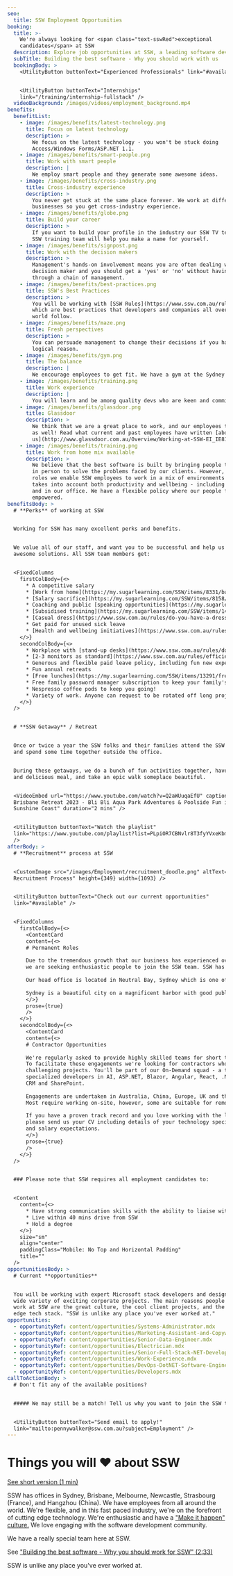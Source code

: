 ```yaml
---
seo:
  title: SSW Employment Opportunities
booking:
  title: >-
    We're always looking for <span class="text-sswRed">exceptional
    candidates</span> at SSW
  description: Explore job opportunities at SSW, a leading software development company. Find your perfect role and join our innovative team.
  subTitle: Building the best software - Why you should work with us
  bookingBody: >
    <UtilityButton buttonText="Experienced Professionals" link="#available" />


    <UtilityButton buttonText="Internships"
    link="/training/internship-fullstack" />
  videoBackground: /images/videos/employment_background.mp4
benefits:
  benefitList:
    - image: /images/benefits/latest-technology.png
      title: Focus on latest technology
      description: >
        We focus on the latest technology - you won't be stuck doing
        Access/Windows Forms/ASP.NET 1.1.
    - image: /images/benefits/smart-people.png
      title: Work with smart people
      description: |
        We employ smart people and they generate some awesome ideas.
    - image: /images/benefits/cross-industry.png
      title: Cross-industry experience
      description: >
        You never get stuck at the same place forever. We work at different
        businesses so you get cross-industry experience.
    - image: /images/benefits/globe.png
      title: Build your career
      description: >
        If you want to build your profile in the industry our SSW TV team and
        SSW training team will help you make a name for yourself.
    - image: /images/benefits/signpost.png
      title: Work with the decision makers
      description: >
        Management's hands-on involvement means you are often dealing with the
        decision maker and you should get a 'yes' or 'no' without having to go
        through a chain of management.
    - image: /images/benefits/best-practices.png
      title: SSW's Best Practices
      description: >
        You will be working with [SSW Rules](https://www.ssw.com.au/rules/)
        which are best practices that developers and companies all over the
        world follow.
    - image: /images/benefits/maze.png
      title: Fresh perspectives
      description: >
        You can persuade management to change their decisions if you have a good
        logical reason.
    - image: /images/benefits/gym.png
      title: The balance
      description: |
        We encourage employees to get fit. We have a gym at the Sydney office.
    - image: /images/benefits/training.png
      title: Work experience
      description: |
        You will learn and be among quality devs who are keen and committed.
    - image: /images/benefits/glassdoor.png
      title: Glassdoor
      description: >
        We think that we are a great place to work, and our employees think so
        as well! Read what current and past employees have written [about
        us](http://www.glassdoor.com.au/Overview/Working-at-SSW-EI_IE818461.11,14.htm).
    - image: /images/benefits/training.png
      title: Work from home mix available
      description: >
        We believe that the best software is built by bringing people together
        in person to solve the problems faced by our clients. However, for most
        roles we enable SSW employees to work in a mix of environments that
        takes into account both productivity and wellbeing - including at home,
        and in our office. We have a flexible policy where our people feel
        empowered.
benefitsBody: >
  # **Perks** of working at SSW


  Working for SSW has many excellent perks and benefits.


  We value all of our staff, and want you to be successful and help us deliver
  awesome solutions. All SSW team members get:


  <FixedColumns
    firstColBody={<>
      * A competitive salary
      * [Work from home](https://my.sugarlearning.com/SSW/items/8331/business-hours-and-working-from-home-wfh) mix available
      * [Salary sacrifice](https://my.sugarlearning.com/SSW/items/8158/pc-get-your-laptop-salary-sacrifice) options
      * Coaching and public [speaking opportunities](https://my.sugarlearning.com/SSW/items/9343/running-training-presenting-on-user-groups) and publishing on [SSW TV](https://www.youtube.com/channel/UCBFgwtV9lIIhvoNh0xoQ7Pg)
      * [Subsidised training](https://my.sugarlearning.com/SSW/items/14116/training-self-education-and-software-licenses)
      * [Casual dress](https://www.ssw.com.au/rules/do-you-have-a-dress-code) half the week
      * Get paid for unused sick leave
      * [Health and wellbeing initiatives](https://www.ssw.com.au/rules/rules-to-better-health-and-exercise-in-the-workplace)
    </>}
    secondColBody={<>
      * Workplace with [stand-up desks](https://www.ssw.com.au/rules/do-you-know-the-dangers-of-sitting) and ergonomic chairs
      * [2-3 monitors as standard](https://www.ssw.com.au/rules/efficiency-do-you-use-two-monitors)
      * Generous and flexible paid leave policy, including fun new experiences via [YOLO days](https://my.sugarlearning.com/SSW/items/13928/yolo-day)
      * Fun annual retreats
      * [Free lunches](https://my.sugarlearning.com/SSW/items/13291/free-lunch) most Fridays
      * Free family password manager subscription to keep your family's passwords secure
      * Nespresso coffee pods to keep you going!
      * Variety of work. Anyone can request to be rotated off long projects after 6 months if they're getting bored
    </>}
  />


  # **SSW Getaway** / Retreat


  Once or twice a year the SSW folks and their families attend the SSW Getaway
  and spend some time together outside the office.


  During these getaways, we do a bunch of fun activities together, have a hearty
  and delicious meal, and take an epic walk someplace beautiful.


  <VideoEmbed url="https://www.youtube.com/watch?v=Q2aWUuqaEfU" caption="SSW
  Brisbane Retreat 2023 - Bli Bli Aqua Park Adventures & Poolside Fun in the
  Sunshine Coast" duration="2 mins" />


  <UtilityButton buttonText="Watch the playlist"
  link="https://www.youtube.com/playlist?list=PLpiOR7CBNvlr8T3fyYVxeKbmRp93xTCPM"
  />
afterBody: >
  # **Recruitment** process at SSW


  <CustomImage src="/images/Employment/recruitment_doodle.png" altText="SSW
  Recruitment Process" height={349} width={1093} />


  <UtilityButton buttonText="Check out our current opportunities"
  link="#available" />


  <FixedColumns
    firstColBody={<>
      <ContentCard
      content={<>
      # Permanent Roles
      
      Due to the tremendous growth that our business has experienced over the last few months,
      we are seeking enthusiastic people to join the SSW team. SSW has offices in Sydney, Brisbane, Melbourne, Newcastle, Hangzhou (China) and Strasbourg (France). See [https://ssw.com.au/offices](https://ssw.com.au/offices) for the full list.
      
      Our head office is located in Neutral Bay, Sydney which is one of the most elegant and scenic areas of Sydney. SSW is an Australian owned progressive consulting firm, specializing in building, implementing and maintaining Microsoft .NET software applications.
      
      Sydney is a beautiful city on a magnificent harbor with good public schools and friendly people. The area offers some of the best beaches and outdoor sports in the world. SSW is uniquely located with easy access to the City, North Sydney and the Northern Suburbs.
      </>}
      prose={true}
      />
    </>}
    secondColBody={<>
      <ContentCard
      content={<>
      # Contractor Opportunities
      
      We're regularly asked to provide highly skilled teams for short term projects.
      To facilitate these engagements we're looking for contractors who like brief
      challenging projects. You'll be part of our On-Demand squad - a team of
      specialized developers in AI, ASP.NET, Blazor, Angular, React, .NET MAUI (was Xamarin), Azure, Dynamics
      CRM and SharePoint.
      
      Engagements are undertaken in Australia, China, Europe, UK and the USA.
      Most require working on-site, however, some are suitable for remote working.
      
      If you have a proven track record and you love working with the latest technologies,
      please send us your CV including details of your technology specializations, availability
      and salary expectations.
      </>}
      prose={true}
      />
    </>}
  />


  ### Please note that SSW requires all employment candidates to:


  <Content
    content={<>
      * Have strong communication skills with the ability to liaise with people at all levels
      * Live within 40 mins drive from SSW
      * Hold a degree
    </>}
    size="sm"
    align="center"
    paddingClass="Mobile: No Top and Horizontal Padding"
    title=""
  />
opportunitiesBody: >
  # Current **opportunities**


  You will be working with expert Microsoft stack developers and designers in a
  wide variety of exciting corporate projects. The main reasons people choose to
  work at SSW are the great culture, the cool client projects, and the cutting
  edge tech stack. "SSW is unlike any place you've ever worked at."
opportunities:
  - opportunityRef: content/opportunities/Systems-Administrator.mdx
  - opportunityRef: content/opportunities/Marketing-Assistant-and-Copywriter.mdx
  - opportunityRef: content/opportunities/Senior-Data-Engineer.mdx
  - opportunityRef: content/opportunities/Electrician.mdx
  - opportunityRef: content/opportunities/Senior-Full-Stack-NET-Developer.mdx
  - opportunityRef: content/opportunities/Work-Experience.mdx
  - opportunityRef: content/opportunities/DevOps-DotNET-Software-Engineer.mdx
  - opportunityRef: content/opportunities/Developers.mdx
callToActionBody: >
  # Don't fit any of the available positions?


  ##### We may still be a match! Tell us why you want to join the SSW team.


  <UtilityButton buttonText="Send email to apply!"
  link="mailto:pennywalker@ssw.com.au?subject=Employment" />
---
```


# Things you will ❤️ about SSW

<VideoEmbed url="https://www.youtube.com/watch?v=tWuutobJtdg" caption="Why work at SSW?" duration="9 mins" />

[See short version (1 min)](https://youtu.be/1ne75o4degg)

SSW has offices in Sydney, Brisbane, Melbourne, Newcastle, Strasbourg (France), and Hangzhou (China). We have
employees from all around the world. We're flexible, and in this fast paced
industry, we're on the forefront of cutting edge technology. We're enthusiastic
and have a ["Make it happen" culture.](https://www.ssw.com.au/ssw/Company/Culture/)
We love engaging with the software development community.

We have a really special team here at SSW.

See ["Building the best software - Why you should work for SSW" (2:33)](https://youtu.be/eu0qhzevEXQ)

SSW is unlike any place you've ever worked at.
